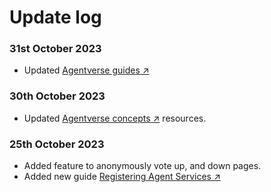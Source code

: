 # Update log

### 31st October 2023

 - Updated [Agentverse guides ↗️](/guides#agentverse)

### 30th October 2023

 - Updated [Agentverse concepts ↗️](/concepts#agentverse) resources.

### 25th October 2023

 - Added feature to anonymously vote up, and down pages.
 - Added new guide [Registering Agent Services ↗️](/guides/agentverse/registering-agent-services)
